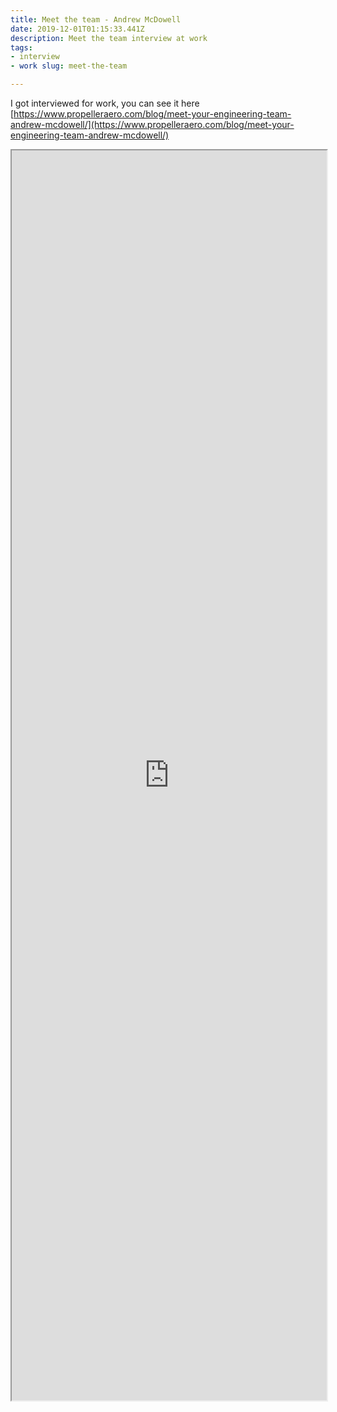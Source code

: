 ```yaml
---
title: Meet the team - Andrew McDowell 
date: 2019-12-01T01:15:33.441Z 
description: Meet the team interview at work 
tags:
- interview
- work slug: meet-the-team

---
```

I got interviewed for work, you can see it
here [https://www.propelleraero.com/blog/meet-your-engineering-team-andrew-mcdowell/](https://www.propelleraero.com/blog/meet-your-engineering-team-andrew-mcdowell/)

<iframe src="https://www.propelleraero.com/blog/meet-your-engineering-team-andrew-mcdowell/" width="100%" height="2000px"/>

<details>
    <summary>
        <span>Incase the iframe fails</span>
    </summary>

    Get to know Propeller’s stellar team through our ongoing employee spotlights. Today, we talk to Andrew McDowell, who serves as full stack developer on the platform delivery team. Andrew is based in Sydney, Australia.
    <br />
    <h2>Andrew McDowell software engineering</h2>
    <br />
    <strong>What do you do at Propeller?</strong> 
    <br /> 
    Over the last six months, I moved from being 100% development to leading a development
    team. My job is to make sure my team has useful work to do, all the info they need to do their best work, and not too
    much on their plate.
    <br />
    I also do a lot of tech debt in the background. Personally, I don’t want to be fully away from the codebase because I’m
    still a developer at heart and want to stay relevant. This gives me time to do all the things we’d never get ’round to
    otherwise.
    <br />
    <strong>What are some of the things you’ve worked on that a customer would have used or recognize?</strong> 
    <br />
    The most recent thing is design folders. With people uploading so many design files into the Propeller Platform, it was getting hard to navigate
    without a folder structure.
    <br />
    It’s not groundbreaking, but as customers use Propeller for longer amounts of time, they create lots of files. That
    starts to get unwieldy when you need to compare designs to the actual site. We worked hard to make sure we’re building a
    pattern in the UI that can be repeated across multiple things. It’s been one of our most successful recent things.
    <br />
    <strong>You’ve been at Propeller for half its life. What are some of the biggest or best changes you’ve seen?</strong>
    <br /> 
    Seeing Propeller grow from a 20 people in a very small office to the global company we are today is really exciting. It’s been a massive
    change. I’ve loved to see the product mature too. We’ve switched gears from going fast to build all of the things to
    focusing on reliability, performance, and making the product really good for the people currently using it.
    <br />
    <strong>What’s your career background?</strong>
    <br />
    I’ve been a software engineer for over ten years. (Wow, that is scary to think.) I did
    computer science at Queen’s University Belfast. I got a job straight after that building TV set-top boxes.
    <br />
    Then I moved to Australia, traveled, and ended up in Sydney. The first job I came across was, randomly, building a TV
    set-top box. Would you believe it? I walked into the interview and, having been one of the only people in the world
    building UIs for this, had it in the bag. I met our good friend CT (a former Propellerite) after that and moved across
    to Channel 9, working on their websites. That’s where I met Tony, Linh, and Mamo (they’re now at Propeller too).
    <br />
    A couple years after that I wanted a new challenge, so I started looking further afield and came across Propeller. Got
    the interview and Francis showed me a demo of the product and I was like, “yep, I want to work on that thing.”
    <br />
    <strong>Where did you grow up?</strong> 
    <br />
    I grew up in a very small retired fishing village in Northern Ireland. There wasn’t really much
    to do. Except, now when I look back and go back home, I realize there so much nice scenery around. We’re right at the
    foot of a mountain range, where you can hike. On the other side, there’s the sea.
    <br />
    <strong>Before working at Propeller, what’s the strangest or most interesting job you’ve held?</strong>
    <br />
    My strangest job was working in a scampi factory—yes, the battered prawns—for a summer. Frozen prawns were shoveled onto a conveyor belt that went through
    a battering and breading raincoat, then they got to my conveyor belt. My job was unstick any prawns that got stuck
    together for eight hours a day. It was really weird. When you’re standing still and looking at something moving all day,
    you actually get motion sickness.
    <br />
    <strong>Any talents, secret superpowers, or fun facts about yourself to share?</strong> 
    <br />
    I was a bit of a circus freak for a while (and
    still am). Back in Belfast, I did a lot of juggling, fire dancing, and professional stilt-walking. I play
    samba—Brazilian drums—and my first band was a stilt-walking samba band. I still play here in Sydney, but not on stilts.
    Also, I can probably balance anything indefinitely on my nose. You pick that up over time while juggling. Recently, I
    balanced an AeroPoint.
    <br />
    <strong>What’s your favorite Propeller memory?</strong>
    <br />
    It’s the 2018 Thailand retreat. It came at a time when the US, Sydney, and Manlia
    teams were scaling up or coming on line. We felt like independent entities, but Thailand was a time to come together as
    one company, meet everyone, and hang out.
    <br />
    I don’t think I’ve ever had a better week with a bunch of people I didn’t know before. One of my favorite things was our
    pool sessions where we all cooled off and everyone gave a flash talk—where you talk about yourself for five minutes.
    It’s how we got to know everyone.
    <br />
    It’s easy to sit in your own bubble and assume everyone arrived at Propeller in the same way that you did. Getting the
    background and being able to see the diversity we have on the team was really interesting.
    <br />
    <strong>What’s your favorite Slack emoji and why?</strong>
    <br />
    It has to be the Kev emoji. I love a good dad joke. It’s the perfect emoji for
    calling out intentional or unintentional dad jokes.
    <br />
    <strong>What’s one thing you wish software engineers understood better about Propeller as a whole?</strong>
    <br />
    We just get to build cool stuff. The most basic problem in Propeller is probably the hardest problem you’re going to solve building websites for a
    TV company. It just feels like you up your game by just being in Propeller.
    <br />
    Developers thrive off a good hard problem, and our problems are so interesting. In your average day-to-day, you probably
    don’t get to work with 3D maps or solve mad infrastructure issues or architectural problems. We do. And for any single
    person, you get to make a massive impact. That’s not necessarily the case in other companies.
</details>
